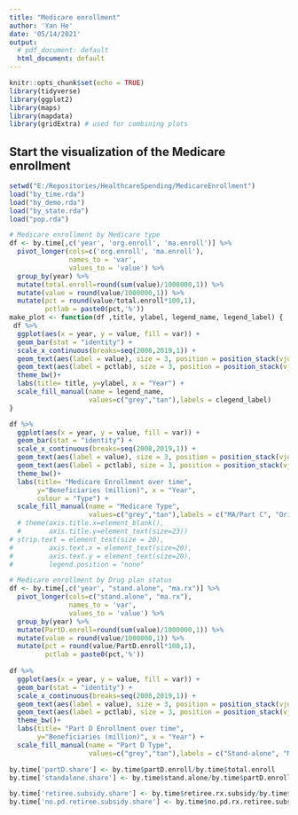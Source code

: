 ```yaml
---
title: "Medicare enrollment"
author: 'Yan He'
date: '05/14/2021'
output:
  # pdf_document: default
  html_document: default
---
```


```r
knitr::opts_chunk$set(echo = TRUE) 
library(tidyverse) 
library(ggplot2)
library(maps) 
library(mapdata)
library(gridExtra) # used for combining plots
```

## Start the visualization of the Medicare enrollment
```r
setwd("E:/Repositories/HealthcareSpending/MedicareEnrollment")
load("by_time.rda")
load("by_demo.rda")
load("by_state.rda")
load("pop.rda")
```

```r
# Medicare enrollment by Medicare type
df <- by.time[,c('year', 'org.enroll', 'ma.enroll')] %>%
  pivot_longer(cols=c('org.enroll', 'ma.enroll'), 
               names_to = 'var',
               values_to = 'value') %>%
  group_by(year) %>% 
  mutate(total.enroll=round(sum(value)/1000000,1)) %>%
  mutate(value = round(value/1000000,1)) %>%
  mutate(pct = round(value/total.enroll*100,1),
         pctlab = paste0(pct,'%'))
make_plot <- function(df ,title, ylabel, legend_name, legend_label) {
 df %>% 
  ggplot(aes(x = year, y = value, fill = var)) +
  geom_bar(stat = "identity") +
  scale_x_continuous(breaks=seq(2008,2019,1)) +
  geom_text(aes(label = value), size = 3, position = position_stack(vjust = 0.9)) + 
  geom_text(aes(label = pctlab), size = 3, position = position_stack(vjust = 0.5)) +
  theme_bw()+
  labs(title= title, y=ylabel, x = "Year") +
  scale_fill_manual(name = legend_name, 
                    values=c("grey","tan"),labels = clegend_label) 
}

df %>% 
  ggplot(aes(x = year, y = value, fill = var)) +
  geom_bar(stat = "identity") +
  scale_x_continuous(breaks=seq(2008,2019,1)) +
  geom_text(aes(label = value), size = 3, position = position_stack(vjust = 0.9)) + 
  geom_text(aes(label = pctlab), size = 3, position = position_stack(vjust = 0.5)) +
  theme_bw()+
  labs(title= "Medicare Enrollment over time",
       y="Beneficiaries (million)", x = "Year",
       colour = "Type") +
  scale_fill_manual(name = "Medicare Type", 
                    values=c("grey","tan"),labels = c("MA/Part C", "Original"))
  # theme(axis.title.x=element_blank(),
  #       axis.title.y=element_text(size=23))
# strip.text = element_text(size = 20),
#         axis.text.x = element_text(size=20),
#         axis.text.y = element_text(size=20),
#         legend.position = "none"
```


```r
# Medicare enrollment by Drug plan status
df <- by.time[,c('year', "stand.alone", "ma.rx")] %>%
  pivot_longer(cols=c("stand.alone", "ma.rx"), 
               names_to = 'var',
               values_to = 'value') %>%
  group_by(year) %>% 
  mutate(PartD.enroll=round(sum(value)/1000000,1)) %>%
  mutate(value = round(value/1000000,1)) %>%
  mutate(pct = round(value/PartD.enroll*100,1),
         pctlab = paste0(pct,'%'))
  
df %>% 
  ggplot(aes(x = year, y = value, fill = var)) +
  geom_bar(stat = "identity") +
  scale_x_continuous(breaks=seq(2008,2019,1)) +
  geom_text(aes(label = value), size = 3, position = position_stack(vjust = 0.9)) + 
  geom_text(aes(label = pctlab), size = 3, position = position_stack(vjust = 0.5)) +
  theme_bw()+
  labs(title= "Part D Enrollment over time",
       y="Beneficiaries (million)", x = "Year") +
  scale_fill_manual(name = "Part D Type", 
                    values=c("grey","tan"),labels = c("Stand-alone", "MA"))
```

```r
by.time['partD.share'] <- by.time$partD.enroll/by.time$total.enroll
by.time['standalone.share'] <- by.time$stand.alone/by.time$partD.enroll

by.time['retiree.subsidy.share'] <- by.time$retiree.rx.subsidy/by.time$total.enroll
by.time['no.pd.retiree.subsidy.share'] <- by.time$no.pd.rx.retiree.subsidy/by.time$total.enroll
```


